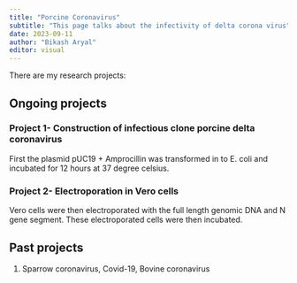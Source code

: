 ```yaml
---
title: "Porcine Coronavirus"
subtitle: "This page talks about the infectivity of delta corona virus"
date: 2023-09-11
author: "Bikash Aryal"
editor: visual
---
```


There are my research projects:

## Ongoing projects

### Project 1- Construction of infectious clone porcine delta coronavirus

First the plasmid pUC19 + Amprocillin was transformed in to E. coli and incubated for 12 hours at 37 degree celsius.

### Project 2- Electroporation in Vero cells

Vero cells were then electroporated with the full length genomic DNA and N gene segment. These electroporated cells were then incubated.

## Past projects

1.  Sparrow coronavirus, Covid-19, Bovine coronavirus
